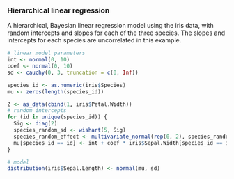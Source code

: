 ### Hierarchical linear regression

A hierarchical, Bayesian linear regression model using the iris data, with random intercepts and slopes for each of the three species.
The slopes and intercepts for each species are uncorrelated in this example.

```r
# linear model parameters
int <- normal(0, 10)
coef <- normal(0, 10)
sd <- cauchy(0, 3, truncation = c(0, Inf))

species_id <- as.numeric(iris$Species)
mu <- zeros(length(species_id))

Z <- as_data(cbind(1, iris$Petal.Width))
# random intercepts
for (id in unique(species_id)) {
  Sig <- diag(2)
  species_random_sd <- wishart(5, Sig)
  species_random_effect <- multivariate_normal(rep(0, 2), species_random_sd)
  mu[species_id == id] <- int + coef * iris$Sepal.Width[species_id == id] + Z[species_id == id, ] %*% t(species_random_effect)
}

# model
distribution(iris$Sepal.Length) <- normal(mu, sd)
```
